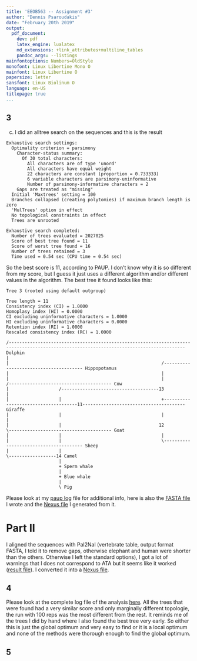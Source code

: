 ```yaml
---
title: 'EEOB563 -- Assignment #3'
author: "Dennis Psaroudakis"
date: "February 20th 2019"
output:
  pdf_document:
    dev: pdf
    latex_engine: lualatex
    md_extensions: +link_attributes+multiline_tables
    pandoc_args: --listings
mainfontoptions: Numbers=OldStyle
monofont: Linux Libertine Mono O
mainfont: Linux Libertine O
papersize: letter
sansfont: Linux Biolinum O
language: en-US
titlepage: true
...
```


## 3
c) I did an alltree search on the sequences and this is the result

```
Exhaustive search settings:
  Optimality criterion = parsimony
    Character-status summary:
      Of 30 total characters:
        All characters are of type 'unord'
        All characters have equal weight
        22 characters are constant (proportion = 0.733333)
        6 variable characters are parsimony-uninformative
        Number of parsimony-informative characters = 2
    Gaps are treated as "missing"
  Initial 'Maxtrees' setting = 100
  Branches collapsed (creating polytomies) if maximum branch length is zero
  'MulTrees' option in effect
  No topological constraints in effect
  Trees are unrooted

Exhaustive search completed:
  Number of trees evaluated = 2027025
  Score of best tree found = 11
  Score of worst tree found = 16
  Number of trees retained = 3
  Time used = 0.54 sec (CPU time = 0.54 sec)
```
So the best score is 11, according to PAUP. I don't know why it is so different from my score, but I guess it just uses a different algorithm and/or different values in the algorithm. The best tree it found looks like this:

```
Tree 3 (rooted using default outgroup)

Tree length = 11
Consistency index (CI) = 1.0000
Homoplasy index (HI) = 0.0000
CI excluding uninformative characters = 1.0000
HI excluding uninformative characters = 0.0000
Retention index (RI) = 1.0000
Rescaled consistency index (RC) = 1.0000

/----------------------------------------------------------------------------------------------------------------------------------------- Dolphin
|
|                                                          /--------------------------------------- Hippopotamus
|                                                          |
|                                                          |                                      /--------------------------------------- Cow
|                   /-------------------------------------13                                      |
|                   |                                      +-------------------------------------11--------------------------------------- Giraffe
|                   |                                      |                                      |
|                   |                                     12                                      \--------------------------------------- Goat
|                   |                                      |
|                   |                                      \--------------------------------------- Sheep
|                   |
\------------------14 Camel
                    |
                    + Sperm whale
                    |
                    + Blue whale
                    |
                    \ Pig
```
Please look at my [paup log](https://github.com/Thyra/EEOB563/blob/master/assignments/3/3c.log) file for additional info, here is also the [FASTA file](https://github.com/Thyra/EEOB563/blob/master/assignments/3/3.fa) I wrote and the [Nexus file](https://github.com/Thyra/EEOB563/blob/master/assignments/3/3.nxs) I generated from it.

# Part II
I aligned the sequences with Pal2Nal (vertebrate table, output format FASTA, I told it to remove gaps, otherwise elephant and human were shorter than the others. Otherwise I left the standard options), I got a lot of warnings that I does not correspond to ATA but it seems like it worked ([result file](https://github.com/Thyra/EEOB563/blob/master/assignments/3/cob_aligned.fa)). I converted it into a [Nexus file](https://github.com/Thyra/EEOB563/blob/master/assignments/3/cob_aligned.nxs).

## 4
Please look at the complete log file of the analysis [here](https://github.com/Thyra/EEOB563/blob/master/assignments/3/4.log). All the trees that were found had a very similar score and only marginally different topologie, the run with 100 reps was the most different from the rest. It reminds me of the trees I did by hand where I also found the best tree very early. So either this is just the global optimum and very easy to find or it is a local optimum and none of the methods were thorough enough to find the global optimum.

## 5



